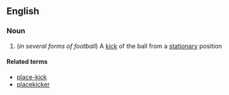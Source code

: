 ==English==

===Noun===
{{en-noun}}

#(''in several forms of football'') A [[kick]] of the ball from a [[stationary]] position

====Related terms====
*[[place-kick]]
*[[placekicker]]